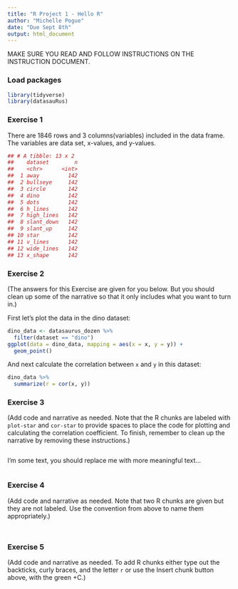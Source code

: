 ```yaml
---
title: "R Project 1 - Hello R"
author: "Michelle Pogue"
date: "Due Sept 8th"
output: html_document
---
```


MAKE SURE YOU READ AND FOLLOW INSTRUCTIONS ON THE INSTRUCTION DOCUMENT. 

### Load packages

```r
library(tidyverse) 
library(datasauRus)
```


### Exercise 1

There are 1846 rows and 3 columns(variables) included in the data frame. The variables are data set, x-values, and y-values.

```r

## # A tibble: 13 x 2
##    dataset        n
##    <chr>      <int>
##  1 away         142
##  2 bullseye     142
##  3 circle       142
##  4 dino         142
##  5 dots         142
##  6 h_lines      142
##  7 high_lines   142
##  8 slant_down   142
##  9 slant_up     142
## 10 star         142
## 11 v_lines      142
## 12 wide_lines   142
## 13 x_shape      142
```

### Exercise 2

(The answers for this Exercise are given for you below. But you should clean up some of the narrative so that it only includes what you want to turn in.)

First let's plot the data in the dino dataset:

```r
dino_data <- datasaurus_dozen %>%
  filter(dataset == "dino")
ggplot(data = dino_data, mapping = aes(x = x, y = y)) +
  geom_point()
```

And next calculate the correlation between `x` and `y` in this dataset:

```r
dino_data %>%
  summarize(r = cor(x, y))
```

### Exercise 3

(Add code and narrative as needed. Note that the R chunks are labeled with `plot-star` and `cor-star` to provide spaces to place the code for plotting and calculating the correlation coefficient. To finish, remember to clean up the narrative by removing these instructions.)



```r


```

I'm some text, you should replace me with more meaningful text...
 
```r


```

### Exercise 4

(Add code and narrative as needed. Note that two R chunks are given but they are not labeled. Use the convention from above to name them appropriately.)

```r


```

```r


```

### Exercise 5

(Add code and narrative as needed. To add R chunks either type out the backticks, curly braces, and the letter `r` or use the Insert chunk button above, with the green +C.)
